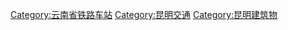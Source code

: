 [[Category:云南省铁路车站|Category:云南省铁路车站]]
[[Category:昆明交通|Category:昆明交通]]
[[Category:昆明建筑物|Category:昆明建筑物]]